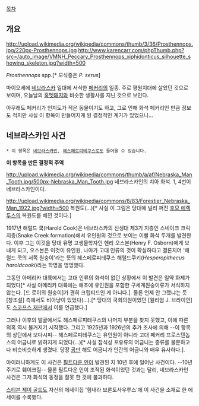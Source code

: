 [[목차]]

== 개요 ==

http://upload.wikimedia.org/wikipedia/commons/thumb/3/36/Prosthennops.jpg/220px-Prosthennops.jpg
http://www.karencarr.com/phpThumb.php?src=/auto_image/VMNH_Peccary_Prosthennops_xiphidonticus_silhouette_showing_skeleton.jpg?width=500

''Prosthennops'' spp.[* 모식종은 ''P. serus'']

마이오세에 [[네브라스카]] 일대에 서식한 [[페커리]]의 일종. 주로 평원지대에 살았던 것으로 보이며, 오늘날의 [[혹멧돼지]]와 비슷한 생활사를 지닌 것으로 보인다.

아무래도 페커리가 인지도가 적은 동물이기도 하고, 그로 인해 화석 페커리인 만큼 정보도 적지만 사실 이 항목이 만들어지게 된 결정적인 계기가 있었으니...

== 네브라스카인 사건 ==

 * 이 항목은 [[네브라스카인]], [[헤스페로피테쿠스]]로도 들어올 수 있습니다.

'''이 항목을 만든 결정적 주역'''

http://upload.wikimedia.org/wikipedia/commons/thumb/a/af/Nebraska_Man_Tooth.jpg/500px-Nebraska_Man_Tooth.jpg
네브라스카인의 치아 화석. 1, 4번이 네브라스카인이다.

http://upload.wikimedia.org/wikipedia/commons/8/83/Forestier_Nebraska_Man_1922.jpg?width=500
복원도(...)[* 사실 이 그림은 당대에 널리 퍼진 [[호모 에렉투스]]의 복원도를 베낀 것이다.]

1917년 해럴드 쿡(Harold Cook)은 네브라스카의 신생대 제3기 지층인 스네이크 크릭 지층(Snake Creek formation)에서 유인원의 것으로 보이는 이빨 화석 두개를 발견한다. 이후 그는 이것을 당대 유명 고생물학자인 헨리 오스본(Henry F. Osborn)에게 보내게 되고, 오스본은 이것이 유인원, 나아가 고대 인류의 것이 확실하다고 결론지어 '해럴드 쿡의 서쪽 원숭이'라는 뜻의 헤스페로피테쿠스 해럴드쿠키(''Hesperopithecus haroldcooki'')라는 학명을 명명했다.

그동안 아메리카 대륙에서는 고대 인류의 화석이 없던 상황에서 이 발견은 일약 화제가 되었다[* 사실 아메리카 대륙에는 애초에 유인원을 포함한 구세계원숭이류가 서식하지 않는다. [드 로이의 원숭이]가 괜히 크립티드인 게 아니다.]. 물론 언제 안 그랬냐는 듯 [창조설] 측에서도 비아냥이 있었다(...).[* 당대의 국회의원이었던 [윌리엄 J. 브라이언]도 [[스코프스 재판]]에서 이를 언급했다.]

그러나 이후의 발굴에서도 헤스페로피테쿠스의 나머지 부분을 찾지 못했고, 이에 따른 의혹 역시 불거지기 시작했다. 그리고 1925년과 1926년의 추가 조사에 의해 --이 항목의 상단에서 보다시피-- 헤스페로피테쿠스는 유인원이 아니라 고대 페커리 프로스텐놉스의 어금니로 밝혀지게 되었다(...)[* 사실 잡식성 포유류의 어금니는 종류를 불문하고 다 비슷비슷하게 생겼다. 당장 [[곰]]만 해도 어금니가 인간의 어금니와 매우 유사하다.].

아이러니하게도 이 사건은 [[필트다운 인]]이 발견된 지 10년 후에 일어난 사건이다. --10년 주기로 훼이크질-- 물론 필트다운 인이 조작된 화석이었던 것과는 달리, 네브라스카인 사건은 그저 화석의 동정을 잘못 한 것에 불과하다.

[[스티븐 제이 굴드]]도 자신의 에세이집 '힘내라 브론토사우루스'에 이 사건을 소재로 한 에세이를 수록했다.
